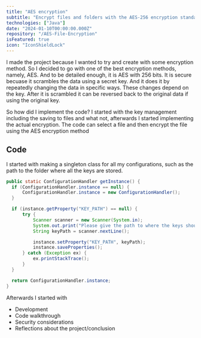 ```yaml
---
title: "AES encryption"
subtitle: "Encrypt files and folders with the AES-256 encryption standard"
technologies: ["Java"]
date: "2024-01-10T00:00:00.000Z"
repository: "/AES-File-Encryption"
isFeatured: true
icon: "IconShieldLock"
---
```


I made the project because I wanted to try and create with some encryption method. So I decided to go with one of the best encryption methods, namely, AES. And to be detailed enough, it is AES with 256 bits. It is secure becuase it scrambles the data using a secret key. And it does it by repeatedly changing the data in specific ways. These changes depend on the key. After it is scrambled it can be reversed back to the original data if using the original key.

So how did I implement the code? I started with the key management including the saving to files and what not, afterwards I started implementing the actual encryption. The code can select a file and then encrypt the file using the AES encryption method

## Code

I started with making a singleton class for all my configurations, such as the path to the folder where all the keys are stored.

```java
public static ConfigurationHandler getInstance() {
  if (ConfigurationHandler.instance == null) {
      ConfigurationHandler.instance = new ConfigurationHandler();
  }

  if (instance.getProperty("KEY_PATH") == null) {
      try {
          Scanner scanner = new Scanner(System.in);
          System.out.print("Please give the path to where the keys should be stored: ");
          String keyPath = scanner.nextLine();

          instance.setProperty("KEY_PATH", keyPath);
          instance.saveProperties();
      } catch (Exception ex) {
          ex.printStackTrace();
      }
  }

  return ConfigurationHandler.instance;
}
```

Afterwards I started with 

- Development
- Code walkthrough
- Security considerations
- Reflections about the project/conclusion